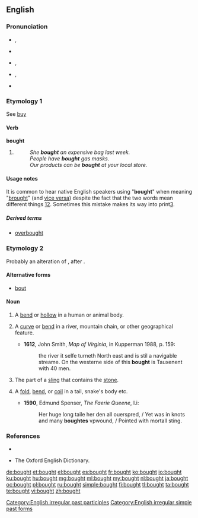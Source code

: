 ==English==

===Pronunciation===
* {{a|RP}} {{IPA|/bɔːt/}}, {{SAMPA|/bO:t/}}
* {{rhymes|ɔːt}}
* {{a|GenAm}} {{IPA|/bɔt/}}, {{SAMPA|/bOt/}}
* {{a|cot-caught|Northern Cities Vowel Shift}} {{IPA|/bɑt/}}, {{SAMPA|/bAt/}}
* {{audio|en-us-bought.ogg|Audio (US)}}

===Etymology 1===
See [[buy]]

====Verb====
'''bought'''

# {{past of|buy}}
#: ''She '''bought''' an expensive bag last week.''
#: ''People have '''bought''' gas masks.''
#: ''Our products can be '''bought''' at your local store.''

====Usage notes====
It is common to hear native English speakers using "'''bought'''" when meaning "[[brought]]" (and [[vice versa]]) despite the fact that the two words mean different things [http://wordconstructions.com.au/blog/2008/10/bought-or-brought/][http://www.beedictionary.com/common-errors/bought_vs_brought]. Sometimes this mistake makes its way into print[http://thehoopla.com.au/relinquished/].

=====Derived terms=====
* [[overbought]]

===Etymology 2===
Probably an alteration of {{term|bight}}, after {{term|bow}}.

====Alternative forms====
* [[bout]]

====Noun====
{{en-noun}}

# {{obsolete}} A [[bend]] or [[hollow]] in a human or animal body.
# {{obsolete}} A [[curve]] or [[bend]] in a river, mountain chain, or other geographical feature.
#* '''1612''', John Smith, ''Map of Virginia'', in Kupperman 1988, p. 159:
#*: the river it selfe turneth North east and is stil a navigable streame. On the westerne side of this '''bought''' is Tauxenent with 40 men.
# {{obsolete}} The part of a [[sling]] that contains the [[stone]].
# {{obsolete}} A [[fold]], [[bend]], or [[coil]] in a tail, snake's body etc.
#* '''1590''', Edmund Spenser, ''The Faerie Queene'', I.i:
#*: Her huge long taile her den all ouerspred, / Yet was in knots and many '''boughtes''' vpwound, / Pointed with mortall sting.

===References===
* {{R:Webster 1913}}<br>
* The Oxford English Dictionary.

[[Category:English irregular past participles]]
[[Category:English irregular simple past forms]]

[[de:bought]]
[[et:bought]]
[[el:bought]]
[[es:bought]]
[[fr:bought]]
[[ko:bought]]
[[io:bought]]
[[ku:bought]]
[[hu:bought]]
[[mg:bought]]
[[ml:bought]]
[[my:bought]]
[[nl:bought]]
[[ja:bought]]
[[oc:bought]]
[[pl:bought]]
[[ru:bought]]
[[simple:bought]]
[[fi:bought]]
[[tl:bought]]
[[ta:bought]]
[[te:bought]]
[[vi:bought]]
[[zh:bought]]